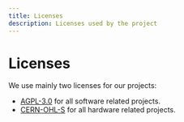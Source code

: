 ```yaml
---
title: Licenses
description: Licenses used by the project
---
```


# Licenses

We use mainly two licenses for our projects:

- [AGPL-3.0](https://www.gnu.org/licenses/agpl-3.0.txt) for all software related projects.
- [CERN-OHL-S](https://ohwr.org/cern_ohl_s_v2.txt) for all hardware related projects.
